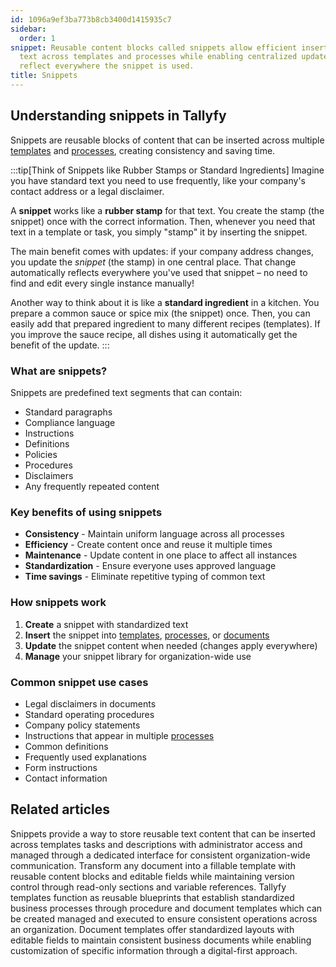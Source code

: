 ```yaml
---
id: 1096a9ef3ba773b8cb3400d1415935c7
sidebar:
  order: 1
snippet: Reusable content blocks called snippets allow efficient insertion of standardized
  text across templates and processes while enabling centralized updates that automatically
  reflect everywhere the snippet is used.
title: Snippets
---
```


## Understanding snippets in Tallyfy

Snippets are reusable blocks of content that can be inserted across multiple [templates](/products/pro/documenting/templates/) and [processes](/products/pro/tracking-and-tasks/processes/), creating consistency and saving time.

:::tip[Think of Snippets like Rubber Stamps or Standard Ingredients]
Imagine you have standard text you need to use frequently, like your company's contact address or a legal disclaimer.

A **snippet** works like a **rubber stamp** for that text. You create the stamp (the snippet) once with the correct information. Then, whenever you need that text in a template or task, you simply "stamp" it by inserting the snippet.

The main benefit comes with updates: if your company address changes, you update the *snippet* (the stamp) in one central place. That change automatically reflects everywhere you've used that snippet – no need to find and edit every single instance manually!

Another way to think about it is like a **standard ingredient** in a kitchen. You prepare a common sauce or spice mix (the snippet) once. Then, you can easily add that prepared ingredient to many different recipes (templates). If you improve the sauce recipe, all dishes using it automatically get the benefit of the update.
:::

### What are snippets?

Snippets are predefined text segments that can contain:
- Standard paragraphs
- Compliance language
- Instructions
- Definitions
- Policies
- Procedures
- Disclaimers
- Any frequently repeated content

### Key benefits of using snippets

- **Consistency** - Maintain uniform language across all processes
- **Efficiency** - Create content once and reuse it multiple times
- **Maintenance** - Update content in one place to affect all instances
- **Standardization** - Ensure everyone uses approved language
- **Time savings** - Eliminate repetitive typing of common text

### How snippets work

1. **Create** a snippet with standardized text
2. **Insert** the snippet into [templates](/products/pro/documenting/templates/), [processes](/products/pro/tracking-and-tasks/processes/), or [documents](/products/pro/documenting/documents/)
3. **Update** the snippet content when needed (changes apply everywhere)
4. **Manage** your snippet library for organization-wide use

### Common snippet use cases

- Legal disclaimers in documents
- Standard operating procedures
- Company policy statements
- Instructions that appear in multiple [processes](/products/pro/tracking-and-tasks/processes/)
- Common definitions
- Frequently used explanations
- Form instructions
- Contact information


<PageTree />


## Related articles
<CardGrid>
<LinkTitleCard header="<b>Snippets > Use snippets</b>" href="/products/pro/documenting/templates/snippets/how-can-i-use-snippets-to-simplify-workflow-in-tallyfy/" > Snippets provide a way to store reusable text content that can be inserted across templates tasks and descriptions with administrator access and managed through a dedicated interface for consistent organization-wide communication. </LinkTitleCard>
<LinkTitleCard header="<b>Features > Fill in the blanks</b>" href="/products/pro/tutorials/features/fill-in-the-blanks/" > Transform any document into a fillable template with reusable content blocks and editable fields while maintaining version control through read-only sections and variable references. </LinkTitleCard>
<LinkTitleCard header="<b>Documenting > Templates</b>" href="/products/pro/documenting/templates/" > Tallyfy templates function as reusable blueprints that establish standardized business processes through procedure and document templates which can be created managed and executed to ensure consistent operations across an organization. </LinkTitleCard>
<LinkTitleCard header="<b>Documenting > Documents</b>" href="/products/pro/documenting/documents/" > Document templates offer standardized layouts with editable fields to maintain consistent business documents while enabling customization of specific information through a digital-first approach. </LinkTitleCard>
</CardGrid>